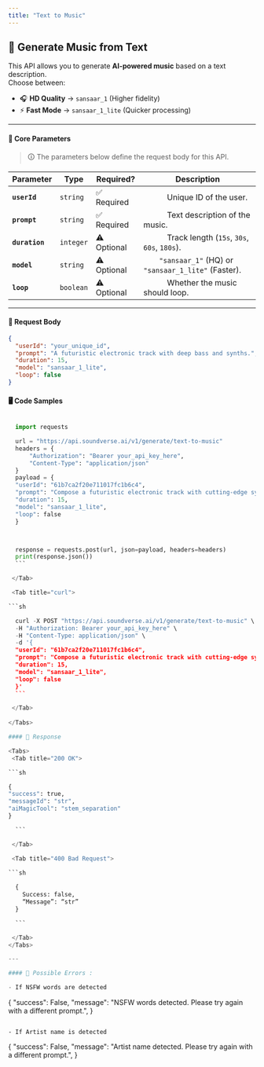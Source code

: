 ```yaml
---
title: "Text to Music"
---
```


## 🎵 Generate Music from Text

This API allows you to generate **AI-powered music** based on a text description.  
Choose between:

- 🎧 **HD Quality** → `sansaar_1` (Higher fidelity)
- ⚡ **Fast Mode** → `sansaar_1_lite` (Quicker processing)

---

#### 🔹 **Core Parameters**

> 🛈 The parameters below define the request body for this API.

| Parameter      | Type      | Required?   | Description                                                      |
| -------------- | --------- | ----------- | ---------------------------------------------------------------- |
| **`userId`**   | `string`  | ✅ Required | &#x2003;&emsp;&emsp;Unique ID of the user.                       |
| **`prompt`**   | `string`  | ✅ Required | &#x2003;&emsp;&emsp;Text description of the music.               |
| **`duration`** | `integer` | ⚠️ Optional | &#x2003;&emsp;&emsp;Track length (`15s`, `30s`, `60s`, `180s`).  |
| **`model`**    | `string`  | ⚠️ Optional | &#x2003;&emsp;`"sansaar_1"` (HQ) or `"sansaar_1_lite"` (Faster). |
| **`loop`**     | `boolean` | ⚠️ Optional | &#x2003;&emsp;&emsp;Whether the music should loop.               |

---

#### 📩 **Request Body**

<div style={{ backgroundColor: "#e9ecef", padding: "0.75rem", borderRadius: "0.3rem" }}>
  
```json
{
  "userId": "your_unique_id",
  "prompt": "A futuristic electronic track with deep bass and synths.",
  "duration": 15,
  "model": "sansaar_1_lite",
  "loop": false
}
```
</div>

#### 🖥️ Code Samples

<Tabs>
  <Tab title="python" >
  
  ```python

    import requests

    url = "https://api.soundverse.ai/v1/generate/text-to-music"
    headers = {
        "Authorization": "Bearer your_api_key_here",
        "Content-Type": "application/json"
    }
    payload = {
    "userId": "61b7ca2f20e711017fc1b6c4",
    "prompt": "Compose a futuristic electronic track with cutting-edge synth sounds and pulsing beats.",
    "duration": 15,
    "model": "sansaar_1_lite",
    "loop": false
    }



    response = requests.post(url, json=payload, headers=headers)
    print(response.json())
    ```

   </Tab>

   <Tab title="curl">
  
  ```sh

    curl -X POST "https://api.soundverse.ai/v1/generate/text-to-music" \
    -H "Authorization: Bearer your_api_key_here" \
    -H "Content-Type: application/json" \
    -d '{
    "userId": "61b7ca2f20e711017fc1b6c4",
    "prompt": "Compose a futuristic electronic track with cutting-edge synth sounds and pulsing beats.",
    "duration": 15,
    "model": "sansaar_1_lite",
    "loop": false
    }'
    ```

   </Tab>
   
</Tabs>

#### 📌 Response

<Tabs>
   <Tab title="200 OK">
  
  ```sh

{
"success": true,
"messageId": "str",
"aiMagicTool": "stem_separation"
}

    ```

   </Tab>

   <Tab title="400 Bad Request">
  
  ```sh
      
    {
      Success: false,
      “Message”: “str”
    }

    ```

   </Tab>
</Tabs>

---

#### 🚫 Possible Errors :

- If NSFW words are detected

```
{
"success": False,
"message": "NSFW words detected. Please try again with a different prompt.",
}
```

- If Artist name is detected

```
{
"success": False,
"message": "Artist name detected. Please try again with a different prompt.",
}
```
